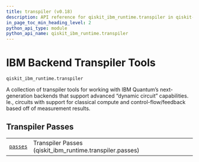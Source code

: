 ```yaml
---
title: transpiler (v0.18)
description: API reference for qiskit_ibm_runtime.transpiler in qiskit-ibm-runtime v0.18
in_page_toc_min_heading_level: 2
python_api_type: module
python_api_name: qiskit_ibm_runtime.transpiler
---
```


<span id="ibm-backend-transpiler-tools-qiskit-ibm-runtime-transpiler" />

<span id="module-qiskit_ibm_runtime.transpiler" />

# IBM Backend Transpiler Tools

`qiskit_ibm_runtime.transpiler`

A collection of transpiler tools for working with IBM Quantum’s next-generation backends that support advanced “dynamic circuit” capabilities. Ie., circuits with support for classical compute and control-flow/feedback based off of measurement results.

## Transpiler Passes

|                                                                                                                                     |                                                            |
| ----------------------------------------------------------------------------------------------------------------------------------- | ---------------------------------------------------------- |
| [`passes`](qiskit_ibm_runtime.transpiler.passes#module-qiskit_ibm_runtime.transpiler.passes "qiskit_ibm_runtime.transpiler.passes") | Transpiler Passes (qiskit\_ibm\_runtime.transpiler.passes) |

